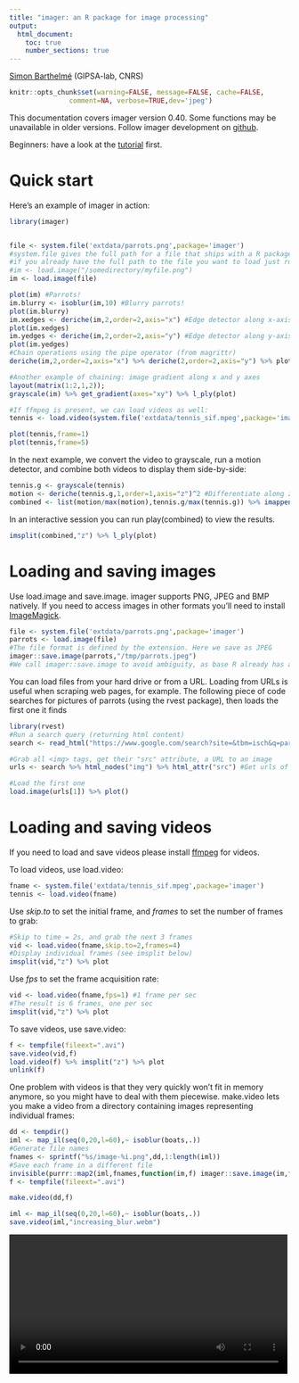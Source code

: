 ```yaml
---
title: "imager: an R package for image processing"
output:
  html_document:
    toc: true
    number_sections: true
---    
```


[Simon Barthelmé](http://sites.google.com/site/simonbarthelme) (GIPSA-lab, CNRS)


```r
knitr::opts_chunk$set(warning=FALSE, message=FALSE, cache=FALSE, 
               comment=NA, verbose=TRUE,dev='jpeg')
```

This documentation covers imager version 0.40. Some functions may be unavailable in older versions. Follow imager development on [github](https://github.com/dahtah/imager).

Beginners: have a look at the [tutorial](gettingstarted.html) first. 

# Quick start

Here's an example of imager in action:

```r
library(imager)


file <- system.file('extdata/parrots.png',package='imager')
#system.file gives the full path for a file that ships with a R package
#if you already have the full path to the file you want to load just run:
#im <- load.image("/somedirectory/myfile.png")
im <- load.image(file)

plot(im) #Parrots!
im.blurry <- isoblur(im,10) #Blurry parrots!
plot(im.blurry)
im.xedges <- deriche(im,2,order=2,axis="x") #Edge detector along x-axis
plot(im.xedges)
im.yedges <- deriche(im,2,order=2,axis="y") #Edge detector along y-axis
plot(im.yedges)
#Chain operations using the pipe operator (from magrittr)
deriche(im,2,order=2,axis="x") %>% deriche(2,order=2,axis="y") %>% plot
```

```r
#Another example of chaining: image gradient along x and y axes
layout(matrix(1:2,1,2));
grayscale(im) %>% get_gradient(axes="xy") %>% l_ply(plot)

#If ffmpeg is present, we can load videos as well:
tennis <- load.video(system.file('extdata/tennis_sif.mpeg',package='imager'))

plot(tennis,frame=1)
plot(tennis,frame=5)
```

In the next example, we convert the video to grayscale, run a motion detector, and combine both videos to display them side-by-side:

```r
tennis.g <- grayscale(tennis)
motion <- deriche(tennis.g,1,order=1,axis="z")^2 #Differentiate along z axis and square
combined <- list(motion/max(motion),tennis.g/max(tennis.g)) %>% imappend("x") #Paste the two videos together
```

In an interactive session you can run play(combined) to view the results. 

```r
imsplit(combined,"z") %>% l_ply(plot)
```

# Loading and saving images

Use load.image and save.image. imager supports PNG, JPEG and BMP natively. If you need to access images in other formats you'll need to install [ImageMagick](http://www.imagemagick.org/script/binary-releases.php).

```r
file <- system.file('extdata/parrots.png',package='imager')
parrots <- load.image(file)
#The file format is defined by the extension. Here we save as JPEG
imager::save.image(parrots,"/tmp/parrots.jpeg")
#We call imager::save.image to avoid ambiguity, as base R already has a save.image function 
```

You can load files from your hard drive or from a URL. Loading from URLs is useful when scraping web pages, for example. The following piece of code searches for pictures of parrots (using the rvest package), then loads the first one it finds 

```r
library(rvest)
#Run a search query (returning html content)
search <- read_html("https://www.google.com/search?site=&tbm=isch&q=parrot")

#Grab all <img> tags, get their "src" attribute, a URL to an image
urls <- search %>% html_nodes("img") %>% html_attr("src") #Get urls of parrot pictures

#Load the first one
load.image(urls[1]) %>% plot()
```

# Loading and saving videos 

If you need to load and save videos please install [ffmpeg](http://ffmpeg.org/download.html) for videos. 

To load videos, use load.video:

```r
fname <- system.file('extdata/tennis_sif.mpeg',package='imager')
tennis <- load.video(fname)
```

Use *skip.to* to set the initial frame, and *frames* to set the number of frames to grab: 

```r
#Skip to time = 2s, and grab the next 3 frames
vid <- load.video(fname,skip.to=2,frames=4)
#Display individual frames (see imsplit below)
imsplit(vid,"z") %>% plot
```

Use *fps* to set the frame acquisition rate:

```r
vid <- load.video(fname,fps=1) #1 frame per sec
#The result is 6 frames, one per sec
imsplit(vid,"z") %>% plot
```

To save videos, use save.video:

```r

f <- tempfile(fileext=".avi")
save.video(vid,f)
load.video(f) %>% imsplit("z") %>% plot
unlink(f)

```

One problem with videos is that they very quickly won't fit in memory anymore, so you might have to deal with them piecewise. make.video lets you make a video from a directory containing images representing individual frames:

```r

dd <- tempdir()
iml <- map_il(seq(0,20,l=60),~ isoblur(boats,.))
#Generate file names
fnames <- sprintf("%s/image-%i.png",dd,1:length(iml))
#Save each frame in a different file
invisible(purrr::map2(iml,fnames,function(im,f) imager::save.image(im,f)))
f <- tempfile(fileext=".avi")

make.video(dd,f)

```


```r
iml <- map_il(seq(0,20,l=60),~ isoblur(boats,.))
save.video(iml,"increasing_blur.webm")
```

<video width="500"  controls loop>
<source src="imager_files/figure-html/increasing_blur.webm" />
<p>
video of increasing blur levels
</p>



See also the [animation](https://cran.r-project.org/web/packages/animation/index.html) package for more along these lines. 

# Displaying images and videos 

To get a standard R plot use the plot function:

```r
plot(parrots)
plot(tennis,frame=1) 
```

In addition imager provides display() (for images) and play() (for videos), which are much faster C++ functions for quickly viewing your results. 
If you'd like to use an external viewer, you can save the image to a temporary file:

```r
tmp <- tempfile(fileext=".png") #Open temp. file
imager::save.image(boats,tmp) #Save image to temp. file
#Call "eog [temp file]" to open in external viewer (Linux only)
system2("eog",tmp)
#On a mac: try system2("open",tmp)
unlink(tmp) #Delete temp. file
```


# How images are represented

Images are represented as 4D numeric arrays, which is consistent with CImg's storage standard (it is unfortunately inconsistent with other R libraries, like spatstat, but converting between representations is easy). 
The four dimensions are labelled x,y,z,c. The first two are the usual spatial dimensions, the third one will usually correspond to depth or time, and the fourth one is colour. Remember the order, it will be used consistently in imager.
If you only have grayscale images then the two extra dimensions are obviously pointless, but they won't bother you much. Your objects will still be officially 4 dimensional, with two trailing flat dimensions.
Pixels are stored in the following manner: we scan the image beginning at the upper-left corner, along the x axis. Once we hit the end of the scanline, we move to the next line. Once we hit the end of the screen, we move to the next frame (increasing z) and repeat the process. If we have several colour channels, then once we're done with the first colour channel we move to the next one.
All in all the different dimensions are represented in the x,y,z,c order. In R the object is represented as a 4D array. Here's an example with a grayscale image:
```r
parrots <- load.example('parrots')
gray.parrots <- grayscale(parrots)
dim(gray.parrots)
```

and a colour image:
```r
dim(parrots)
```

and finally a video, also in colour:

```r
dim(tennis)
```

# Coordinates

CImg uses standard image coordinates: the origin is at the top left corner, with the x axis pointing right and the y axis pointing *down*. imager uses the same coordinate system, except the origin is now (1,1) and not (0,0) (the reason being that R indices start at 1 and not at 0).
The number of pixels along the x axis is called the width, along the y axis it's height, along the z axis it's depth and finally the number of colour channels is called "spectrum".

```r
width(parrots)
height(parrots)
depth(parrots)
spectrum(parrots)
```


# The cimg class

Imager uses the "cimg" class for its images. "cimg" is just a regular 4d array with an S3 class tacked on so we can have custom plot, print, etc. 
To promote an array to a "cimg" object, use as.cimg:

```r
noise <- array(runif(5*5*5*3),c(5,5,5,3)) #5x5 pixels, 5 frames, 3 colours. All noise
noise <- as.cimg(noise)
```

You can treat the object as you would any other array:

```r
#Arithmetic
sin(noise) + 3*noise 

#Subsetting
noise[,,,1] #First colour channel
dim(noise[1:4,,,] )

```


which makes life easier if you want to use ggplot2 for plotting (see [tutorial](getting_started.html)).

You can also convert matrices to cimg objects:

```r
matrix(1,10,10) %>% as.cimg
```

and vectors:

```r
1:9 %>% as.cimg
```

which tries to guess what sort of image dimensions you want (see [tutorial](getting_started.html)).

The reverse is possible as well: if you have a data.frame with columns x,y,z,cc,value, you can turn it into a cimg object:

```r
df <- expand.grid(x=1:10,y=1:10,z=1,cc=1)
mutate(df,value=cos(sin(x+y)^2)) %>% as.cimg
```

By default as.cimg.data.frame will try to guess image size from the input. You can also be specific by setting the "dims" argument explicitly:

```r
mutate(df,value=cos(sin(x+y)^2)) %>% as.cimg(dims=c(10,10,1,1))
```

The reverse is possible as well: you can convert a cimg object to a data.frame

```r
head(as.data.frame(parrots))
```

or to an array, vector or matrix

```r
head(as.array(parrots))
head(as.vector(parrots))
grayscale(parrots) %>% as.matrix %>% dim
```

# Image lists 

Many functions in imager produce lists of image as output (see below). These are given the "imlist" class, e.g. imgradient returns: 

```r
imgradient(parrots,"xy") %>% class
```

The imlist class comes with a few convenience functions, for example:

```r
imgradient(parrots,"xy") %>% plot
```

and: 

```r
imgradient(parrots,"xy") %>% as.data.frame %>% head
```

where the "im" column indexes the image in the list. 

To make an image list directly, use "imlist" or as.imlist

```r
imlist(a=parrots,b=3*parrots)
list(a=parrots,b=3*parrots) %>% as.imlist
```

# Pixel sets (pixsets)

Another important datatype in imager is the pixel set (AKA pixset, introduced in imager v0.40). A pixset is a set of pixels, represented as a binary image, and that's what you get when you test properties on images, e.g.: 

```r
grayscale(parrots) > .8
```

Internally a pixset is just a array of logicals, so it's no different from what you'd get from running a test on a vector, e.g.: 

```r
1:4  >= 2
```

Compared to logical arrays, however, pixsets come with many convenience functions, for plotting, splitting, morphological operations, etc. 

As an example, the following bit of code generates random shapes by filtering & thresholding a random image, splitting it into connected components, and removing the smaller ones:

```r
set.seed(1)
imnoise(100,100) %>% isoblur(3) %>%
    threshold(0) %>% split_connected %>%
    purrr::keep(~ sum(.) > 200) %>% plot

```


Pixsets are covered elsewhere, in the vignette ``` vignette('pixsets') ```, and in the [morphology tutorial](morphology.Rmd). 


# Splitting and concatenating images

One often needs to perform separate computations on each channel of an image, or on each frame, each line, etc. This can be achieved using a loop or more conveniently using imsplit:

```r
imsplit(parrots,"c") #A list with three elements corresponding to the three channels
imsplit(parrots,"c") %>% laply(mean) #Mean pixel value in each channel
imsplit(parrots,"x") %>% laply(mean) %>% head #Mean pixel value in each line (across all channels)
```

imsplit contains an additional argument, called "nb". When "nb" is positive imsplit cuts the image into "nb" chunks, along the axis "axis":

```r
imsplit(parrots,"x",4) %>% plot
imsplit(parrots,"y",3) %>% plot
```

When "nb" is negative, "nb" pixels defines the chunk size:

```r
imsplit(parrots,"x",-250) %>% plot
```

That last panel looks crummy because it's a long-and-thin image stretched into a square. 

The inverse operation to imsplit is called imappend: it takes a list of images and concatenates them along the dimension of your choice.

```r
#Sample functions and turn them into separate R,G,B channels
R <- as.cimg(function(x,y) sin(cos(3*x*y)),100,100)
G <- as.cimg(function(x,y) sin(cos(3*x*y + pi/2)),100,100)
B <- as.cimg(function(x,y) exp(-.03*x),100,100)
trippy <- imappend(list(R,G,B),"c") #Bind the three channels into one image
plot(trippy)
```

# Split, apply, combine

Often what one wants to do is to split the image along a certain axis (e.g. colour), apply a transformation separately and recombine the result. iiply does that:
```r
iiply(parrots,"c",function(v) v/max(v))  %>% plot

#Same thing but longer:
#imsplit(parrots,"c") %>% llply(function(v) v/max(v) %>% imappend("c") %>% plot
```

The code above separates colour channels, applies a normalisation and recombines the result into an image.
Following the same convention used by plyr, imager also defines ilply (which splits, applies and returns a list), idply (which splits, applies and returns a data.frame) and liply (which applies, combines and returns an image). 

Another way to combine after a split is to take the mean result, or a product, etc (the same way layers are combined in an image editing program). You can do this using shortcuts defined by imager:

```r
imsplit(parrots,"c") %>% add %>% plot(main="Adding colour channels")

#Use different levels of blur on the same image
blur.layers <- llply(seq(1,15,l=5),function(v) isoblur(parrots,v))

blur.layers %>% parmin %>% plot(main="Min across blur levels")
blur.layers %>% parmax %>% plot(main="Max across blur levels")
blur.layers %>% average %>% plot(main="Average across blur levels")
```

# Sub-images, pixel neighbourhoods, etc.

If you need to select a part of an image, you can use imsub, which is best explained by example:

```r
imsub(parrots,x < 30) #Only the first 30 rows
imsub(parrots,y < 30) #Only the first 30 rows
imsub(parrots,x < 30,y < 30) #First 30 columns and rows
imsub(parrots, sqrt(x) > 8) #Can use arbitrary expressions
imsub(parrots,x > height/2,y > width/2)  #height and width are defined based on the image
imsub(parrots,cc==1) #Colour axis is "cc" not "c" here because "c" is an important R function
```
Pixel neighbourhoods (for example, all nearest neighbours of pixel (x,y,z)) can be selected using stencils. See ?get.stencil and the [vignette](image_statistics.html) on natural image statistics for more.

If you need to access a specific colour channel, use any of the following:

```r
R(parrots) 
G(parrots)
B(parrots)
#R(parrots) is equivalent to channel(parrots,1)

#Set all channels to 0 except red
parrots.cp <- load.example("parrots")
G(parrots.cp) <- 0
B(parrots.cp) <- 0
plot(parrots.cp)
```

If you need to access a specific frame, use frame:

```r
frame(tennis,1)
#Blur frame 1
frame(tennis,1) <- isoblur(frame(tennis,1),10)
```


If you need pixel values along rows and columns use:

```r
imrow(R(parrots),10) %>% plot(main="Red channel along 10th row",type="l")
imcol(B(parrots),10) %>% plot(main="Blue channel along 10th line",type="l")
```

Individual pixels can be accessed using *at* and *color.at*:

```r
at(parrots,x=20,y=20,cc=1:3)
color.at(parrots,x=20,y=20)
```

Finally all of this is available under the familiar form of the array subset operator, which tries to save you some typing by filling in flat dimensions: 

```r
im <- imfill(4,4)
dim(im) #4 dimensional, but the last two dimensions are singletons
im[,1,,] <- 1:4 #Assignment the standard way
im[,1] <- 1:4 #Shortcut
```


# Denoising

Denoising can be performed using basic filters that average over space:

```r
birds <- load.image(system.file('extdata/Leonardo_Birds.jpg',package='imager'))
birds.noisy <- (birds + 80*rnorm(prod(dim(birds)))) 
layout(t(1:2))
plot(birds.noisy,main="Original")
isoblur(birds.noisy,5) %>% plot(main="Blurred")
```

Blurring removes some of the noise but also blurs away the contours. CImg provides an anisotropic blur that does not have that problem:

```r
layout(t(1:2))
plot(birds.noisy,main="Original")
blur_anisotropic(birds.noisy,ampl=1e5,sharp=1) %>% plot(main="Blurred (anisotropic)")
```


# Colour spaces

To convert from RGB to HSL/HSV/HSI/YUV/YCbCR, run RGBto[...], as in the following example:

```r
parrots.hsl <- RGBtoHSL(parrots)
chan <- channels(parrots.hsl) #Extract the channels as a list of images
names(chan) <- c("H","S","L")
#Plot
layout(matrix(1:3,1,3))
l_ply(names(chan),function(nm) plot(chan[[nm]],main=nm))
```

The reverse operation is done by running [...]toRGB. Note that all display functions assume that your image is in RGB. 

```r
YUVtoRGB(trippy) %>% plot
```

If you have a colour image, you convert it to grayscale using the grayscale function. If you have a grayscale image, add colour channels using add.colour:

```r
grayscale(parrots) %>% spectrum
#Image has only one channel (luminance)

grayscale(parrots) %>% add.colour %>% spectrum
#Image is still in gray tones but has R,G,B channels 
```


# Resizing, rotation, etc.

Functions for resizing and rotation should be fairly intuitive:

```r
thmb <- resize(parrots,round(width(parrots)/10),round(height(parrots)/10))
plot(thmb,main="Thumbnail") #Pixellated parrots

#Same as above: negative arguments are interpreted as percentages
thmb <- resize(parrots,-10,-10)

imrotate(parrots,30) %>% plot(main="Rotating")
imshift(parrots,40,20) %>% plot(main="Shifting")
imshift(parrots,100,100,boundary=1) %>% plot(main="Shifting (Neumann boundaries)")
imshift(parrots,100,100,boundary=2) %>% plot(main="Shifting (circular)")
```

You can pad an image using "pad":

```r
pad(parrots,axes="y",140) %>% plot
pad(parrots,axes="y",140,pos=-1) %>% plot
```

autocrop will remove any extra padding:
```r
#The argument to autocrop is the colour of the background it needs to remove
pad(parrots,axes="y",140,pos=-1) %>% autocrop(c(0,0,0)) %>% plot

```


# Warping

Warping maps the pixels of the input image to a different location in the output. Scaling is a special case of warping, so is shifting. Warping relies on a map:
$M(x,y) = (x',y')$

that describes where to send pixel (x,y). Shifting the image corresponds to adding a constant to the coordinates:
$M(x,y) = (x+\delta_x,y+\delta_y)$

In imager:

```r
map.shift <- function(x,y) list(x=x+10,y=y+30)
imwarp(parrots,map=map.shift) %>% plot
```

The map function should take (x,y) as arguments and output a named list with values (x,y).

The warping algorithm has two modes, "forward" and "backward". In forward mode you go through all $(x,y)$ pixels in the source, and paint the corresponding location $M(x,y)$ in the target image. This may result in unpainted pixels, as in the following example:

```r
map.scale <- function(x,y) list(x=1.5*x,y=1.5*y)
imwarp(parrots,map=map.scale) %>% plot(main="Forward mode")
```

In backward mode you go through all pixels $(x',y')$ in the target image, and look up their ancestor $M^{-1}(x',y')$ in the source image. Backward mode has no missing pixel problems, but now you need to define the inverse map and set the "direction" argument to "backward".

```r
map.scale.bw <- function(x,y) list(x=x/1.5,y=y/1.5)
imwarp(parrots,map=map.scale.bw,direction="backward") %>% plot(main="Backward mode")
```

Of course shifting and scaling things is boring and the whole point of warping is to do things like that:

```r
map <- function(x,y) list(x=exp(y/600)*x,y=y*exp(-sin(x/40)))
imwarp(parrots,map=map,direction="forward") %>% plot()

```

See ?imwarp for more. Note that 3D warping is possible as well. 


# Lagged operators

To compute the difference between successive images in a video, you can use the shift operator:

```r
#Compute difference between two successive frames (at lag 1)
(imshift(tennis,delta_z=1)-tennis) %>% plot(frame=2,main="Difference betw. frames 2 and 1")

#Compute difference between frames (at lag 3)
(imshift(tennis,delta_z=3)-tennis) %>% plot(frame=4,main="Difference between frames 3 and 1")

#note that shift uses interpolation. that makes it relatively slow, but one advantage is that it allows non-integer lags:
#shift(tennis,delta_z=3.5)-tennis
#is valid

```

# Filtering

imager has the usual correlate and convolve operations:

```r
flt <- as.cimg(matrix(1,4,4)) #4x4 box filter
grayscale(parrots) %>% correlate(flt) %>% plot(main="Filtering with box filter")

#Here the filter is symmetrical so convolution and correlation should be the same. Check:
a <- grayscale(parrots) %>% correlate(flt)
b <- grayscale(parrots) %>% imager::convolve(flt)
all.equal(a,b)
```

CImg includes  fast implementations of Gaussian (and derivative-of-Gaussian) filters. They are available via the "deriche" and "vanvliet" functions.


```r
im <- grayscale(parrots)
layout(t(1:2))
deriche(im,sigma=4,order=2,axis="y") %>% plot(main="2nd deriv of Gaussian along y")
vanvliet(im,sigma=4,order=2,axis="y") %>% plot(main="2nd deriv of Gaussian along y")
```

The Vanvliet-Young filter is typically a better approximation. We can establish this by looking at the impulse response (which should be Gaussian). Here's the one-dimensional case:

```r
n <- 1e3
xv <- seq(0,1,l=n) #1D Grid
imp <- imdirac(c(n,1,1,1),n/2,1) #1D signal: Impulse at x = n/2
sig <- 80
#impulse response of the Deriche filter
imp.dr <- deriche(imp,sigma=sig) %>% as.vector
#impulse response of the Vanvliet-Young filter
imp.vv <- vanvliet(imp,sigma=sig) %>% as.vector 
imp.true <- dnorm(xv,sd=sig/n,m=.5) #True impulse response
plot(xv,imp.true/max(imp.true),type="l",lwd=2,xlab="x",ylab="Impulse response")
lines(xv,imp.vv/max(imp.vv),col="blue",lwd=2)
lines(xv,imp.dr/max(imp.dr),col="red",lwd=2)
```

The ideal filter is in black, the Vanvliet-Young filter in blue, the Deriche filter in red. Vanvliet-Young is clearly more accurate, but slightly slower:

```r
im <- imfill(3e3,3e3)
system.time(deriche(im,3))
system.time(vanvliet(im,3))
```

In both cases computation time is independent of filter bandwidth, which is a very nice feature (the filters are IIR). 


# FFTs and the periodic/smooth decomposition 

FFTs can be computed via the FFT function:

```r
im <- as.cimg(function(x,y) sin(x/5)+cos(x/4)*sin(y/2),128,128)
ff <- FFT(im)
plot(ff$real,main="Real part of the transform")
plot(ff$imag,main="Imaginary part of the transform")
sqrt(ff$real^2+ff$imag^2) %>% plot(main="Power spectrum")
```

If you want to use CImg's FFT on images of arbitrary size you should enable FFTW3 support. Install FFTW3 on your system, then run install_github("dahtah/imager",ref="fftw"). As a workaround you can also use R's native fft:

```r
rff <- as.matrix(im) %>% fft
Re(rff) %>% as.cimg %>% plot(main="Real part of the transform (R's native code)")
```

Important: both FFT and fft will attempt to perform a multi-dimensional FFT of the input, with dimensionality defined by the dimensionality of the array. If you want to compute a 2D FFT for every frame of a video, use a split (imsplit or ilply).

The FFT works best for periodic signals. One way of making signals periodic is via zero-padding (use the pad function), another is to use the periodic-smooth decomposition of Moisan (2011):

```r
layout(t(1:2))
periodic.part(parrots) %>% plot(main="Periodic part of parrots")
(parrots- periodic.part(parrots)) %>% plot(main="Smooth residual of parrots")
```

See ?periodic.smooth for details.

# Morphology

See the vignette on  [morphology](morphology.html). 
